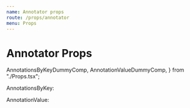 ```yaml
---
name: Annotator props
route: /props/annotator
menu: Props
---
```


# Annotator Props

  AnnotationsByKeyDummyComp,
  AnnotationValueDummyComp,
} from "./Props.tsx";

<Props of={Annotator} />

AnnotationsByKey:

<Props of={AnnotationsByKeyDummyComp} />

AnnotationValue:

<Props of={AnnotationValueDummyComp} />
